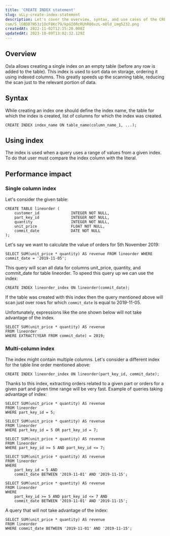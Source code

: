 ```yaml
---
title: 'CREATE INDEX statement'
slug: uLLy-create-index-statement
description: Let's cover the overview, syntax, and use cases of the CREATE INDEX statement in regards to tables.
com/S_lGBDD7H53z1OcF8Kc79/kpGI0RcRUhR00xzL-mUld_img5232.png
createdAt: 2022-11-02T12:15:20.000Z
updatedAt: 2023-10-09T13:02:32.129Z
---
```


## Overview

Oxla allows creating a single index on an empty table (before any row is added to the table). This index is used to sort data on storage, ordering it using indexed columns. This greatly speeds up the scanning table, reducing the scan just to the relevant portion of data.

## Syntax

While creating an index one should define the index name, the table for which the index is created, list of columns for which the index was created.

```pgsql
CREATE INDEX index_name ON table_name(column_name_1, ...);
```

## Using index

The index is used when a query uses a range of values from a given index. To do that user must compare the index column with the literal.

## Performance impact

### Single column index

Let's consider the given table:

```pgsql
CREATE TABLE lineorder (
    customer_id              INTEGER NOT NULL,
    part_key_id              INTEGER NOT NULL,
    quantity                 INTEGER NOT NULL,
    unit_price               FLOAT NOT NULL,
    commit_date              DATE NOT NULL
);
```

Let's say we want to calculate the value of orders for 5th November 2019:

```pgsql
SELECT SUM(unit_price * quantity) AS revenue FROM lineorder WHERE commit_date = '2019-11-05';
```

This query will scan all data for columns unit\_price, quantity, and commit\_date for table lineorder. To speed this query up we can use the index:

```pgsql
CREATE INDEX lineorder_index ON lineorder(commit_date);
```

If the table was created with this index then the query mentioned above will scan just over rows for which `commit_date` is equal to 2019-11-05.

Unfortunately, expressions like the one shown below will not take advantage of the index.

```pgsql
SELECT SUM(unit_price * quantity) AS revenue
FROM lineorder
WHERE EXTRACT(YEAR FROM commit_date) = 2019;
```

### Multi-column index

The index might contain multiple columns. Let's consider a different index for the table line order mentioned above:

```pgsql
CREATE INDEX lineorder_index ON lineorder(part_key_id, commit_date);
```

Thanks to this index, extracting orders related to a given part or orders for a given part and given time range will be very fast. Example of queries taking advantage of index:

```pgsql
SELECT SUM(unit_price * quantity) AS revenue
FROM lineorder
WHERE part_key_id = 5;

SELECT SUM(unit_price * quantity) AS revenue
FROM lineorder
WHERE part_key_id = 5 OR part_key_id = 7;

SELECT SUM(unit_price * quantity) AS revenue
FROM lineorder
WHERE part_key_id >= 5 AND part_key_id <= 7;

SELECT SUM(unit_price * quantity) AS revenue
FROM lineorder
WHERE
    part_key_id = 5 AND
    commit_date BETWEEN '2019-11-01' AND '2019-11-15';

SELECT SUM(unit_price * quantity) AS revenue
FROM lineorder
WHERE
    part_key_id >= 5 AND part_key_id <= 7 AND
    commit_date BETWEEN '2019-11-01' AND '2019-11-15';
```

A query that will not take advantage of the index:

```pgsql
SELECT SUM(unit_price * quantity) AS revenue
FROM lineorder
WHERE commit_date BETWEEN '2019-11-01' AND '2019-11-15';
```

